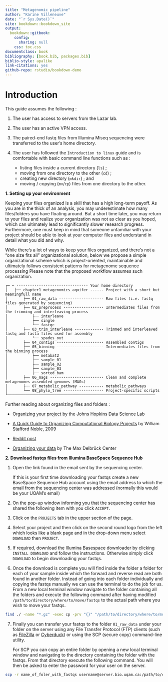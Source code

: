```yaml
--- 
title: "Metagenomic pipeline"
author: "Karine Villeneuve"
date: "`r Sys.Date()`"
site: bookdown::bookdown_site
output: 
  bookdown::gitbook:
    config:
      sharing: null
    css: toc.css
documentclass: book
bibliography: [book.bib, packages.bib]
biblio-style: apalike
link-citations: yes
github-repo: rstudio/bookdown-demo
---
```


# Introduction

This guide assumes the following : 

(1) The user has access to servers from the Lazar lab.   
(2) The user has an active VPN access. 
(3) The paired-end fastq files from Illumina Miseq sequencing were transferred to the user's home directory.
(4) The user has followed the `Introduction to linux` guide and is comfortable with basic command line functions such as : 

    - listing files inside a current directory (`ls`) ;
    - moving from one directory to the other (`cd`) ; 
    - creating new directory (`mkdir`) ; and 
    - moving / copying (`mv`/`cp`) files from one directory to the other. 

**1. Setting up your environment**

Keeping your files organized is a skill that has a high long-term payoff. As you are in the thick of an analysis, you may underestimate how many files/folders you have floating around. But a short time later, you may return to your files and realize your organization was not as clear as you hoped, which can ultimately lead to significantly slower research progress. Furthermore, one must keep in mind that someone unfamiliar with your project should be able to look at your computer files and understand in detail what you did and why. 

While there’s a lot of ways to keep your files organized, and there’s not a “one size fits all” organizational solution, below we propose a simple organizational scheme which is project-oriented, maintainable and ultimately follows consistent patterns for metagenome sequence processing Please note that the proposed workflow assumes such organization. 

```
┌─ ~ -------------------------------- Your home directory
│   ├── chapter1_metagenomics_aquifer ------ Project with a short but meaningfull name 
│       ├── 01_raw_data -------------------- Raw files (i.e. fastq files generated by sequencing)
│       ├── 02_preprocess ------------------ Intermediates files from the trimming and interleaving process  
│           ├── interleave
│           ├── single
│           └── fastqc
│       ├── 03_trim_interleave ------------- Trimmed and interleaved fastq and fasta files used for assembly
│           └── spades_out
│       ├── 04_contigs --------------------- Assembled contigs
│       ├── 05_binning --------------------- Intermediates files from the binning process 
│           ├── metabat2
│           ├── sample_01
│           ├── sample_02
│           ├── sample_03 
│           ├── sorted_bam 
│       ├── 06_mags ------------------------ Clean and complete metagenomes assembled genomes (MAGs)
│       ├── 07_metabolic_pathway ----------- metabolic_pathways
│       └── 08_phylo_tree ------------------ Project-specific scripts
└──────────────────────────────────────────────────────────────────
``` 

Further reading about organizing files and folders : 

- [Organizing your project](https://jhudatascience.org/Reproducibility_in_Cancer_Informatics/organizing-your-project.html) by the Johns Hopkins Data Science Lab

- [A Quick Guide to Organizing Computational Biology Projects](https://journals.plos.org/ploscompbiol/article?id=10.1371/journal.pcbi.1000424#s9) by William Stafford Noble, 2009

- [Reddit post](https://www.reddit.com/r/bioinformatics/comments/3rdlhf/help_how_do_you_organize_your_projectsfiles/)

- [Organizing your data](https://www.mdc-berlin.de/research-data-management/organizing-your-data) by The Max Delbrück Center 

**2. Download fastqs files from Illumina BaseSpace Sequence Hub**

1. Open the link found in the email sent by the sequencing center. 

    If this is your first time downloading your fastqs create a new BaseSpace Sequence Hub account using the email address to which the email from the sequencing center was addressed (normally this would be your UQAM's email)

2. On the pop-up window informing you that the sequencing center has shared the following item with you click `ACCEPT`. 

3. Click on the `PROJECTS` tab in the upper section of the page. 

4. Select your project and then click on the second round logo from the left which looks like a blank page and in the drop-down menu select `DOWNLOAD` then `PROJECT`. 

5. If required, download the Illumina Basespace downloader by clicking `INSTALL DOWNLOAD` and follow the instructions. Otherwise simply click `DOWNLOAD` to begin downloading your fastqs. 

6. Once the download is complete you will find inside the folder a folder for each of your sample inside which the forward and reverse read are both found in another folder. Instead of going into each folder individually and copying the fastqs manually we can use the terminal to do the job for us. From a new local terminal window navigate to the folder containing all the folders and execute the following command after having modified `/path/to/directory/where/to/move/fastqs` to the actual path where you wish to move your fastqs. 

```bash
find ./ -name "*.gz" -exec cp -prv "{}" "/path/to/directory/where/to/move/fastqs" ";"
```

7. Finally you can transfer your fastqs to the folder `01_raw_data` under your folder on the server using any File Transfer Protocol (FTP) clients (such as [FileZilla](https://filezilla-project.org/) or [Cyberduck](https://cyberduck.io/)) or using the SCP (secure copy) command-line utility. 

    For SCP you can copy an entire folder by opening a new local terminal window and navigating to the directory containing the folder with the fastqs. From that directory execute the following command. You will then be asked to enter the password for your  user on the server. 

```bash
scp -r name_of_foler_with_fastqs username@server.bio.uqam.ca:/path/to/copy/folder
```
